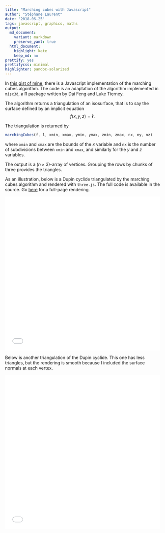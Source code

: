 ```yaml
---
title: "Marching cubes with Javascript"
author: "Stéphane Laurent"
date: '2018-06-25'
tags: javascript, graphics, maths
output:
  md_document:
    variant: markdown
    preserve_yaml: true
  html_document:
    highlight: kate
    keep_md: no
prettify: yes
prettifycss: minimal
highlighter: pandoc-solarized
---
```


In [this gist of mine](https://gist.github.com/stla/69bbbd59fab9d46cc5f49860eaf9f052), 
there is a Javascript implementation of the marching cubes algorithm. 
The code is an adaptation of the algorithm implemented in `misc3d`, a R package 
written by Dai Feng and Luke Tierney.

The algorithm returns a triangulation of an isosurface, that is to say the 
surface defined by an implicit equation
$$
f(x,y,z) = \ell.
$$

The triangulation is returned by

```javascript
marchingCubes(f, l, xmin, xmax, ymin, ymax, zmin, zmax, nx, ny, nz)
```
where `xmin` and `xmax` are the bounds of the $x$ variable and `nx` is the 
number of subdivisions between `xmin` and `xmax`, and similarly for the $y$ 
and $z$ variables.

The output is a $(n \times 3)$-array of vertices. Grouping the rows by chunks 
of three provides the triangles.

As an illustration, below is a Dupin cyclide triangulated by the marching cubes 
algorithm and rendered with `three.js`. 
The full code is available in the source. 
Go [here](https://laustep.github.io/stlahblog/frames/threejs_cyclide.html) 
for a full-page rendering. 

<iframe src="../frames/threejs_cyclide.html" width="100%" height="500px" scrolling="no" frameborder="0"></iframe>

Below is another triangulation of the Dupin cyclide. This one has less triangles, but the rendering is smooth because I included the surface normals at each vertex.

<iframe src="../frames/threejs_cyclideByMarchingCubes.html" width="100%" height="500px" scrolling="no" frameborder="0"></iframe>

